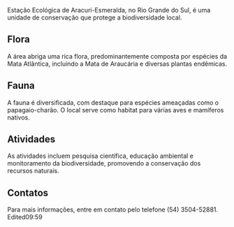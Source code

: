Estação Ecológica de Aracuri-Esmeralda, no Rio Grande do Sul, é uma unidade de conservação que protege a biodiversidade local.

## Flora

A área abriga uma rica flora, predominantemente composta por espécies da Mata Atlântica, incluindo a Mata de Araucária e diversas plantas endêmicas.

## Fauna

A fauna é diversificada, com destaque para espécies ameaçadas como o papagaio-charão. O local serve como habitat para várias aves e mamíferos nativos.

## Atividades

As atividades incluem pesquisa científica, educação ambiental e monitoramento da biodiversidade, promovendo a conservação dos recursos naturais.

## Contatos

Para mais informações, entre em contato pelo telefone (54) 3504-52881.
Edited09:59